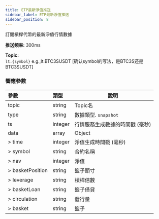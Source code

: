 ```yaml
---
title: ETP最新淨值推送
sidebar_label: ETP最新淨值推送
sidebar_position: 8
---
```


訂閱槓桿代幣的最新淨值行情數據

**推送頻率:** 300ms

**Topic:**<br/>
`lt.{symbol}` e.g.,lt.BTC3SUSDT [确认symbol的写法，是BTC3S还是BTC3SUSDT]

### 響應參數
| 參數 | 類型 | 說明|
|:----- |:-----|----- |
|topic |string |Topic名 |
|type |string |數據類型. `snapshot` |
|ts |integer |行情服務生成數據的時間戳 (毫秒) |
|data |array |Object |
|> time |integer |淨值生成時間戳 (毫秒) |
|> symbol |string |合約名稱 |
|> nav |integer |淨值 |
|> basketPosition |string |籃子頭寸 |
|> leverage |string |槓桿倍數 |
|> basketLoan |string |籃子借貸 |
|> circulation |string |發行量 |
|> basket |string |籃子 |